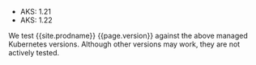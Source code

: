 - AKS: 1.21  
- AKS: 1.22  
  
We test {{site.prodname}} {{page.version}} against the above managed Kubernetes versions. Although other versions may work, they are not actively tested.
